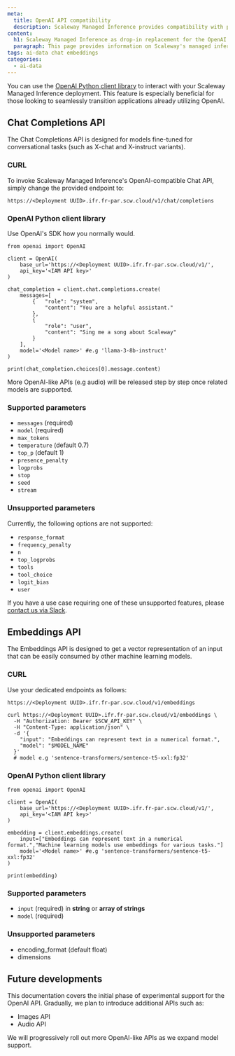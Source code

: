 ```yaml
---
meta:
  title: OpenAI API compatibility
  description: Scaleway Managed Inference provides compatibility with parts of the OpenAI API, to help connect existing applications.
content:
  h1: Scaleway Managed Inference as drop-in replacement for the OpenAI APIs
  paragraph: This page provides information on Scaleway's managed inference compatibility with OpenAI's REST API
tags: ai-data chat embeddings
categories:
  - ai-data
---
```


You can use the [OpenAI Python client library](https://github.com/openai/openai-python) to interact with your Scaleway Managed Inference deployment. 
This feature is especially beneficial for those looking to seamlessly transition applications already utilizing OpenAI.

## Chat Completions API

The Chat Completions API is designed for models fine-tuned for conversational tasks (such as X-chat and X-instruct variants).

### CURL

To invoke Scaleway Managed Inference's OpenAI-compatible Chat API, simply change the provided endpoint to:
```
https://<Deployment UUID>.ifr.fr-par.scw.cloud/v1/chat/completions
```

### OpenAI Python client library

Use OpenAI's SDK how you normally would.

```
from openai import OpenAI

client = OpenAI(
    base_url='https://<Deployment UUID>.ifr.fr-par.scw.cloud/v1/',
    api_key='<IAM API key>'
)

chat_completion = client.chat.completions.create(
    messages=[
        {   "role": "system", 
            "content": "You are a helpful assistant."
        },
        {
            "role": "user",
            "content": "Sing me a song about Scaleway"
        }
    ],
    model='<Model name>' #e.g 'llama-3-8b-instruct'
)

print(chat_completion.choices[0].message.content)
```

<Message type="note">
  More OpenAI-like APIs (e.g audio) will be released step by step once related models are supported.
</Message>

### Supported parameters

- `messages` (required)
- `model` (required)
- `max_tokens`
- `temperature` (default 0.7)
- `top_p` (default 1)
- `presence_penalty`
- `logprobs`
- `stop`
- `seed`
- `stream`

### Unsupported parameters

Currently, the following options are not supported:

- `response_format`
- `frequency_penalty`
- `n`
- `top_logprobs`
- `tools`
- `tool_choice`
- `logit_bias`
- `user`

If you have a use case requiring one of these unsupported features, please [contact us via Slack](https://slack.scaleway.com/).

## Embeddings API

The Embeddings API is designed to get a vector representation of an input that can be easily consumed by other machine learning models.

### CURL

Use your dedicated endpoints as follows:
```
https://<Deployment UUID>.ifr.fr-par.scw.cloud/v1/embeddings
```

```
curl https://<Deployment UUID>.ifr.fr-par.scw.cloud/v1/embeddings \
  -H "Authorization: Bearer $SCW_API_KEY" \
  -H "Content-Type: application/json" \
  -d '{
    "input": "Embeddings can represent text in a numerical format.",
    "model": "$MODEL_NAME"
  }'
  # model e.g 'sentence-transformers/sentence-t5-xxl:fp32'
```

### OpenAI Python client library

```
from openai import OpenAI

client = OpenAI(
    base_url='https://<Deployment UUID>.ifr.fr-par.scw.cloud/v1/',
    api_key='<IAM API key>'
)

embedding = client.embeddings.create(
    input=["Embeddings can represent text in a numerical format.","Machine learning models use embeddings for various tasks."]
    model='<Model name>' #e.g 'sentence-transformers/sentence-t5-xxl:fp32'
)

print(embedding)
```

### Supported parameters

- `input` (required) in **string** or **array of strings**
- `model` (required)

### Unsupported parameters

- encoding_format (default float)
- dimensions


## Future developments

This documentation covers the initial phase of experimental support for the OpenAI API. 
Gradually, we plan to introduce additional APIs such as:

- Images API
- Audio API

<Message type="note">
  We will progressively roll out more OpenAI-like APIs as we expand model support.
</Message>

